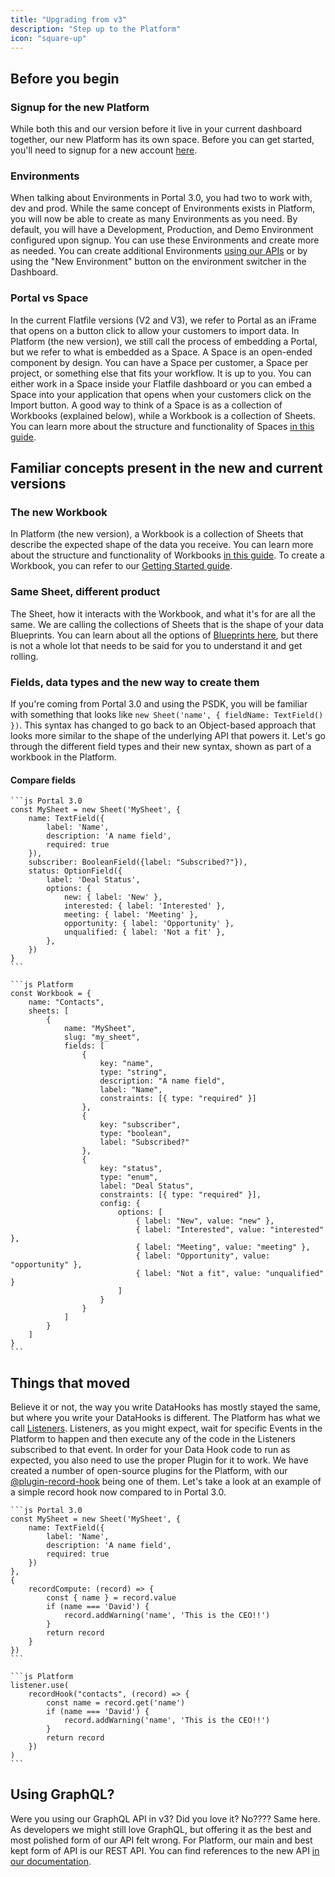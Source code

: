 ```yaml
---
title: "Upgrading from v3"
description: "Step up to the Platform"
icon: "square-up"
---
```


## Before you begin

### Signup for the new Platform

While both this and our version before it live in your current dashboard
together, our new Platform has its own space. Before you can get started, you'll
need to signup for a new account [here](https://flatfile.com/account/sign-up/).

### Environments

When talking about Environments in Portal 3.0, you had two to work with, dev and
prod. While the same concept of Environments exists in Platform, you will now be
able to create as many Environments as you need. By default, you will have a
Development, Production, and Demo Environment configured upon signup. You can
use these Environments and create more as needed. You can create additional
Environments
[using our APIs](https://reference.flatfile.com/api-reference/environments/create-an-environment)
or by using the "New Environment" button on the environment switcher in the
Dashboard.

### Portal vs Space

In the current Flatfile versions (V2 and V3), we refer to Portal as an iFrame
that opens on a button click to allow your customers to import data. In Platform
(the new version), we still call the process of embedding a Portal, but we refer
to what is embedded as a Space. A Space is an open-ended component by design.
You can have a Space per customer, a Space per project, or something else that
fits your workflow. It is up to you. You can either work in a Space inside your
Flatfile dashboard or you can embed a Space into your application that opens
when your customers click on the Import button. A good way to think of a Space
is as a collection of Workbooks (explained below), while a Workbook is a
collection of Sheets. You can learn more about the structure and functionality
of Spaces [in this guide](/learning-center/architecture/spaces).

## Familiar concepts present in the new and current versions

### The new Workbook

In Platform (the new version), a Workbook is a collection of Sheets that
describe the expected shape of the data you receive. You can learn more about
the structure and functionality of Workbooks [in this guide](/learning-center/architecture/workbooks).
To create a Workbook, you can refer to our
[Getting Started guide](/learning-center/tutorials/projects/meet-the-workbook).

### Same Sheet, different product

The Sheet, how it interacts with the Workbook, and what it's for are all the
same. We are calling the collections of Sheets that is the shape of your data
Blueprints. You can learn about all the options of
[Blueprints here](/learning-center/blueprint/about), but there is not a whole lot that needs
to be said for you to understand it and get rolling.

### Fields, data types and the new way to create them

If you're coming from Portal 3.0 and using the PSDK, you will be familiar with
something that looks like `new Sheet('name', { fieldName: TextField() })`. This
syntax has changed to go back to an Object-based approach that looks more
similar to the shape of the underlying API that powers it. Let's go through the
different field types and their new syntax, shown as part of a workbook in the
Platform.

#### Compare fields

<CodeGroup>

    ```js Portal 3.0
    const MySheet = new Sheet('MySheet', {
        name: TextField({
            label: 'Name',
            description: 'A name field',
            required: true
        }),
        subscriber: BooleanField({label: "Subscribed?"}),
        status: OptionField({
            label: 'Deal Status',
            options: {
                new: { label: 'New' },
                interested: { label: 'Interested' },
                meeting: { label: 'Meeting' },
                opportunity: { label: 'Opportunity' },
                unqualified: { label: 'Not a fit' },
            },
        })
    }
    ```

    ```js Platform
    const Workbook = {
        name: "Contacts",
        sheets: [
            {
                name: "MySheet",
                slug: "my_sheet",
                fields: [
                    {
                        key: "name",
                        type: "string",
                        description: "A name field",
                        label: "Name",
                        constraints: [{ type: "required" }]
                    },
                    {
                        key: "subscriber",
                        type: "boolean",
                        label: "Subscribed?"
                    },
                    {
                        key: "status",
                        type: "enum",
                        label: "Deal Status",
                        constraints: [{ type: "required" }],
                        config: {
                            options: [
                                { label: "New", value: "new" },
                                { label: "Interested", value: "interested" },
                                { label: "Meeting", value: "meeting" },
                                { label: "Opportunity", value: "opportunity" },
                                { label: "Not a fit", value: "unqualified" }
                            ]
                        }
                    }
                ]
            }
        ]
    }
    ```

</CodeGroup>

## Things that moved

Believe it or not, the way you write DataHooks has mostly stayed the same, but
where you write your DataHooks is different. The Platform has what we call
[Listeners](/learning-center/tutorials/projects/meet-the-listener). Listeners, as you might expect,
wait for specific Events in the Platform to happen and then execute any of the
code in the Listeners subscribed to that event. In order for your Data Hook code
to run as expected, you also need to use the proper Plugin for it to work. We
have created a number of open-source plugins for the Platform, with our
[@plugin-record-hook](https://flatfile.com/plugins/plugin-record-hook) being one
of them. Let's take a look at an example of a simple record hook now compared to
in Portal 3.0.

<CodeGroup>

    ```js Portal 3.0
    const MySheet = new Sheet('MySheet', {
        name: TextField({
            label: 'Name',
            description: 'A name field',
            required: true
        })
    },
    {
        recordCompute: (record) => {
            const { name } = record.value
            if (name === 'David') {
                record.addWarning('name', 'This is the CEO!!')
            }
            return record
        }
    })
    ```

    ```js Platform
    listener.use(
        recordHook("contacts", (record) => {
            const name = record.get('name')
            if (name === 'David') {
                record.addWarning('name', 'This is the CEO!!')
            }
            return record
        })
    )
    ```

</CodeGroup>

## Using GraphQL?

Were you using our GraphQL API in v3? Did you love it? No???? Same here. As
developers we might still love GraphQL, but offering it as the best and most
polished form of our API felt wrong. For Platform, our main and best kept form
of API is our REST API. You can find references to the new API
[in our documentation](https://reference.flatfile.com/).
